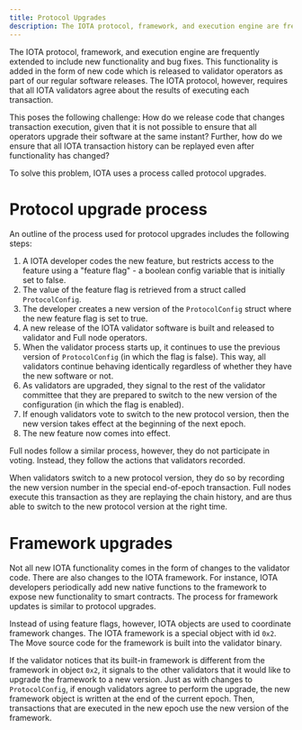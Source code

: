 ```yaml
---
title: Protocol Upgrades
description: The IOTA protocol, framework, and execution engine are frequently extended to include new functionality and bug fixes. The process to upgrade the network ensures clients use the same source.
---
```


The IOTA protocol, framework, and execution engine are frequently extended to include new functionality and bug fixes. This functionality is added in the form of new code which is released to validator operators as part of our regular software releases. The IOTA protocol, however, requires that all IOTA validators agree about the results of executing each transaction. 

This poses the following challenge: How do we release code that changes transaction execution, given that it is not possible to ensure that all operators upgrade their software at the same instant? Further, how do we ensure that all IOTA transaction history can be replayed even after functionality has changed?

To solve this problem, IOTA uses a process called protocol upgrades.

# Protocol upgrade process

An outline of the process used for protocol upgrades includes the following steps:

1. A IOTA developer codes the new feature, but restricts access to the feature using a "feature flag"  - a boolean config variable that is initially set to false.
1. The value of the feature flag is retrieved from a struct called `ProtocolConfig`.
1. The developer creates a new version of the `ProtocolConfig` struct where the new feature flag is set to true.
1. A new release of the IOTA validator software is built and released to validator and Full node operators.
1. When the validator process starts up, it continues to use the previous version of `ProtocolConfig` (in which the flag is false). This way, all validators continue behaving identically regardless of whether they have the new software or not.
1. As validators are upgraded, they signal to the rest of the validator committee that they are prepared to switch to the new version of the configuration (in which the flag is enabled).
1. If enough validators vote to switch to the new protocol version, then the new version takes effect at the beginning of the next epoch.
1. The new feature now comes into effect.

Full nodes follow a similar process, however, they do not participate in voting. Instead, they follow the actions that validators recorded. 

When validators switch to a new protocol version, they do so by recording the new version number in the special end-of-epoch transaction. Full nodes execute this transaction as they are replaying the chain history, and are thus able to switch to the new protocol version at the right time.

# Framework upgrades

Not all new IOTA functionality comes in the form of changes to the validator code. There are also changes to the IOTA framework. For instance, IOTA developers periodically add new native functions to the framework to expose new functionality to smart contracts. The process for framework updates is similar to protocol upgrades.

Instead of using feature flags, however, IOTA objects are used to coordinate framework changes. The IOTA framework is a special object with id `0x2`.
The Move source code for the framework is built into the validator binary.

If the validator notices that its built-in framework is different from the framework in object `0x2`, it signals to the other validators that it would like to upgrade the framework to a new version. Just as with changes to `ProtocolConfig`, if enough validators agree to perform the upgrade, the new framework object is written at the end of the current epoch. Then, transactions that are executed in the new epoch use the new version of the framework.

